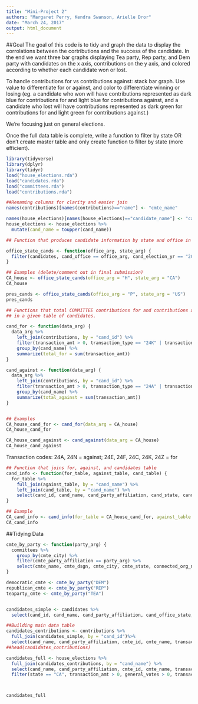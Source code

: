 ```yaml
---
title: "Mini-Project 2"
authors: "Margaret Perry, Kendra Swanson, Arielle Dror"
date: "March 24, 2017"
output: html_document
---
```



##Goal
The goal of this code is to tidy and graph the data to display the corrolations between the cortributions and the success of the candidate. In the end we want three bar graphs displaying Tea party, Rep party, and Dem party with candidates on the x axis, contributions on the y axis, and colored according to whether each candidate won or lost.

To handle contributions for vs contributions against: stack bar graph. Use value to differentiate for or against, and color to differentiate winning or losing (eg. a candidate who won will have contributions represented as dark blue for contributions for and light blue for contributions against, and a candidate who lost will have contributions represented as dark green for contributions for and light green for contributions against.)

We're focusing just on general elections.

Once the full data table is complete, write a function to filter by state OR don't create master table and only create function to filter by state (more efficient).

```r
library(tidyverse)
library(dplyr)
library(tidyr)
load("house_elections.rda")
load("candidates.rda")
load("committees.rda")
load("contributions.rda")
```

```r
##Renaming columns for clarity and easier join
names(contributions)[names(contributions)=="name"] <- "cmte_name"

names(house_elections)[names(house_elections)=="candidate_name"] <- "cand_name"
house_elections <- house_elections %>%
  mutate(cand_name = toupper(cand_name))
```

```r
## Function that produces candidate information by state and office in 2012 election cycle

office_state_cands <- function(office_arg, state_arg) {
  filter(candidates, cand_office == office_arg, cand_election_yr == "2012", cand_office_state == state_arg)
}

## Examples (delete/comment out in final submission)
CA_house <- office_state_cands(office_arg = "H", state_arg = "CA")
CA_house

pres_cands <- office_state_cands(office_arg = "P", state_arg = "US")
pres_cands
```

```r
## Functions that total COMMITTEE contributions for and contributions against each candidate
## in a given table of candidates. 

cand_for <- function(data_arg) {
  data_arg %>%
    left_join(contributions, by = "cand_id") %>%
    filter(transaction_amt > 0, transaction_type == "24K" | transaction_type == "24E" | transaction_type == "24F" | transaction_type == "24C" | transaction_type == "24Z") %>%
    group_by(cand_name) %>%
    summarize(total_for = sum(transaction_amt))
}

cand_against <- function(data_arg) {
  data_arg %>%
    left_join(contributions, by = "cand_id") %>%
    filter(transaction_amt > 0, transaction_type == "24A" | transaction_type == "24N") %>%
    group_by(cand_name) %>%
    summarize(total_against = sum(transaction_amt))
}


## Examples
CA_house_cand_for <- cand_for(data_arg = CA_house)
CA_house_cand_for

CA_house_cand_against <- cand_against(data_arg = CA_house)
CA_house_cand_against

```
Transaction codes: 24A, 24N = against; 24E, 24F, 24C, 24K, 24Z = for

```r
## Function that joins for, against, and candidates table
cand_info <- function(for_table, against_table, cand_table) {
  for_table %>%
    full_join(against_table, by = "cand_name") %>%
    left_join(cand_table, by = "cand_name") %>%
    select(cand_id, cand_name, cand_party_affiliation, cand_state, cand_election_yr, cand_office, cand_office_district, total_for, total_against)
}

## Example
CA_cand_info <- cand_info(for_table = CA_house_cand_for, against_table = CA_house_cand_against, cand_table = CA_house)
CA_cand_info

```




##Tidying Data

```r
cmte_by_party <- function(party_arg) {
  committees %>%
    group_by(cmte_city) %>%
    filter(cmte_party_affiliation == party_arg) %>%
    select(cmte_name, cmte_dsgn, cmte_city, cmte_state, connected_org_name, cand_id)
}

democratic_cmte <- cmte_by_party("DEM")
republican_cmte <- cmte_by_party("REP")
teaparty_cmte <- cmte_by_party("TEA")


candidates_simple <- candidates %>%
  select(cand_id, cand_name, cand_party_affiliation, cand_office_state, cand_city)

```

```r
##Building main data table
candidates_contributions <- contributions %>%
  full_join(candidates_simple, by = "cand_id")%>%
  select(cand_name, cand_party_affiliation, cmte_id, cmte_name, transaction_type, transaction_amt)
##head(candidates_contributions)

candidates_full <- house_elections %>%
  full_join(candidates_contributions, by = "cand_name") %>%
  select(cand_name, cand_party_affiliation, cmte_id, cmte_name, transaction_type, transaction_amt, general_votes, ge_winner, state, district) %>%
  filter(state == "CA", transaction_amt > 0, general_votes > 0, transaction_type == "24A")



candidates_full
```

```r

```
